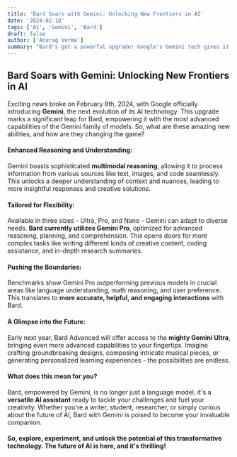 ---
title: 'Bard Soars with Gemini: Unlocking New Frontiers in AI'
date: '2024-02-18'
tags: ['AI', 'Gemini', 'Bard']
draft: false
author: ['Anurag Verma']
summary: "Bard's got a powerful upgrade! Google's Gemini tech gives it multi-source understanding, tailors for different needs, and boosts accuracy. Bard Pro now excels at reasoning, planning, and creating. Next year, Bard Advanced brings on the superpowered Gemini Ultra for even more amazing possibilities. Unleash your creativity and tackle challenges with the future of AI!"
---

## Bard Soars with Gemini: Unlocking New Frontiers in AI

Exciting news broke on February 8th, 2024, with Google officially introducing **Gemini**, the next evolution of its AI technology. This upgrade marks a significant leap for Bard, empowering it with the most advanced capabilities of the Gemini family of models. So, what are these amazing new abilities, and how are they changing the game?

#### **Enhanced Reasoning and Understanding:** 

Gemini boasts sophisticated **multimodal reasoning**, allowing it to process information from various sources like text, images, and code seamlessly. This unlocks a deeper understanding of context and nuances, leading to more insightful responses and creative solutions.

#### **Tailored for Flexibility:**

Available in three sizes - Ultra, Pro, and Nano - Gemini can adapt to diverse needs. **Bard currently utilizes Gemini Pro**, optimized for advanced reasoning, planning, and comprehension. This opens doors for more complex tasks like writing different kinds of creative content, coding assistance, and in-depth research summaries.

#### **Pushing the Boundaries:**

Benchmarks show Gemini Pro outperforming previous models in crucial areas like language understanding, math reasoning, and user preference. This translates to **more accurate, helpful, and engaging interactions** with Bard.

#### **A Glimpse into the Future:**

Early next year, Bard Advanced will offer access to the **mighty Gemini Ultra**, bringing even more advanced capabilities to your fingertips. Imagine crafting groundbreaking designs, composing intricate musical pieces, or generating personalized learning experiences - the possibilities are endless.

#### **What does this mean for you?**

Bard, empowered by Gemini, is no longer just a language model; it's a **versatile AI assistant** ready to tackle your challenges and fuel your creativity. Whether you're a writer, student, researcher, or simply curious about the future of AI, Bard with Gemini is poised to become your invaluable companion.

#### **So, explore, experiment, and unlock the potential of this transformative technology. The future of AI is here, and it's thrilling!**
